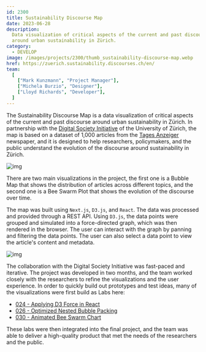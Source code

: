 ```yaml
---
id: 2300
title: Sustainability Discourse Map
date: 2023-06-28
description:
  Data visualization of critical aspects of the current and past discourse
  around urban sustainability in Zürich.
category:
  - DEVELOP
image: /images/projects/2300/thumb_sustainability-discourse-map.webp
href: https://zuerich.sustainability.discourses.ch/en/
team:
  [
    ["Mark Kunzmann", "Project Manager"],
    ["Michela Burzio", "Designer"],
    ["Lloyd Richards", "Developer"],
  ]
---
```


The Sustainability Discourse Map is a data visualization of critical aspects of
the current and past discourse around urban sustainability in Zürich. In
partnership with the
[Digital Society Initiative](https://www.dsi.uzh.ch/en.html) of the University
of Zürich, the map is based on a dataset of 1,000 articles from the
[Tages Anzeiger](https://www.tagesanzeiger.ch/) newspaper, and it is designed to
help researchers, policymakers, and the public understand the evolution of the
discourse around sustainability in Zürich.

![img](/images/projects/2300/sustainability-discourse-map_1.png)

There are two main visualizations in the project, the first one is a Bubble Map
that shows the distribution of articles across different topics, and the second
one is a Bee Swarm Plot that shows the evolution of the discourse over time.

The map was built using `Next.js`, `D3.js`, and `React`. The data was processed
and provided through a REST API. Using `D3.js`, the data points were grouped and
simulated into a force-directed graph, which was then rendered in the browser.
The user can interact with the graph by panning and filtering the data points.
The user can also select a data point to view the article's content and
metadata.

![img](/images/projects/2300/sustainability-discourse-map_2.png)

The collaboration with the Digital Society Initiative was fast-paced and
iterative. The project was developed in two months, and the team worked closely
with the researchers to refine the visualizations and the user experience. In
order to quickly build out prototypes and test ideas, many of the visualizations
were first build as Labs here:

- [024 - Applying D3 Force in React](/labs/024-d3-force-in-react)
- [026 - Optimized Nested Bubble Packing](/labs/026-optimized-nested-simulations)
- [030 - Animated Bee Swarm Chart](/labs/030-bee-swarm-chart)

These labs were then integrated into the final project, and the team was able to
deliver a high-quality product that met the needs of the researchers and the
public.
